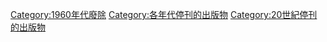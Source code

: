 [[Category:1960年代廢除|Category:1960年代廢除]]
[[Category:各年代停刊的出版物|Category:各年代停刊的出版物]]
[[Category:20世紀停刊的出版物|Category:20世紀停刊的出版物]]
